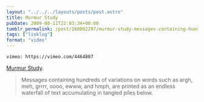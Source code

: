 ```yaml
---
layout: "../../../layouts/posts/post.astro"
title: Murmur Study
pubDate: 2009-08-11T22:03:34+00:00
tumblr_permalink: /post/160802297/murmur-study-messages-containing-hundreds-of
tags: ["linklog"]
format: "video"
---
```


`vimeo: https://vimeo.com/4464887`

[Murmur Study][1].

> Messages containing hundreds of variations on words such as argh, meh, grrrr, oooo, ewww, and hmph, are printed as an endless waterfall of text accumulating in tangled piles below.

[1]: https://vimeo.com/4464887
